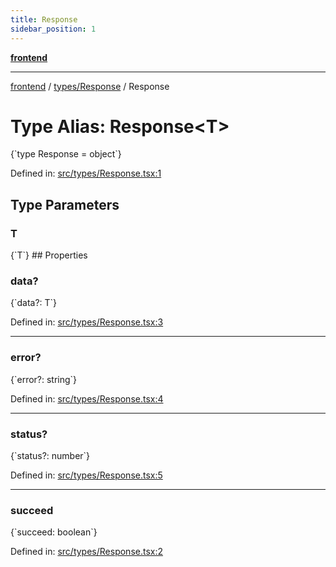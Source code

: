 ```yaml
---
title: Response
sidebar_position: 1
---
```



[**frontend**](../../..)

***

[frontend](../../..) / [types/Response](..) / Response

# Type Alias: Response\<T\>

<CodeBlock language="ts">
{`type Response<T> = object`}
</CodeBlock>

Defined in: [src/types/Response.tsx:1](https://github.com/svsticky/CommitteeClash/blob/cf8a63ee123fe6ef8b9cc633622ca8c3bc6fa48a/frontend/src/types/Response.tsx#L1)

## Type Parameters

### T
<CodeBlock language="ts">
{`T`}
</CodeBlock>
## Properties

### data?

<CodeBlock language="ts">
{`data?: T`}
</CodeBlock>

Defined in: [src/types/Response.tsx:3](https://github.com/svsticky/CommitteeClash/blob/cf8a63ee123fe6ef8b9cc633622ca8c3bc6fa48a/frontend/src/types/Response.tsx#L3)

***

### error?

<CodeBlock language="ts">
{`error?: string`}
</CodeBlock>

Defined in: [src/types/Response.tsx:4](https://github.com/svsticky/CommitteeClash/blob/cf8a63ee123fe6ef8b9cc633622ca8c3bc6fa48a/frontend/src/types/Response.tsx#L4)

***

### status?

<CodeBlock language="ts">
{`status?: number`}
</CodeBlock>

Defined in: [src/types/Response.tsx:5](https://github.com/svsticky/CommitteeClash/blob/cf8a63ee123fe6ef8b9cc633622ca8c3bc6fa48a/frontend/src/types/Response.tsx#L5)

***

### succeed

<CodeBlock language="ts">
{`succeed: boolean`}
</CodeBlock>

Defined in: [src/types/Response.tsx:2](https://github.com/svsticky/CommitteeClash/blob/cf8a63ee123fe6ef8b9cc633622ca8c3bc6fa48a/frontend/src/types/Response.tsx#L2)
